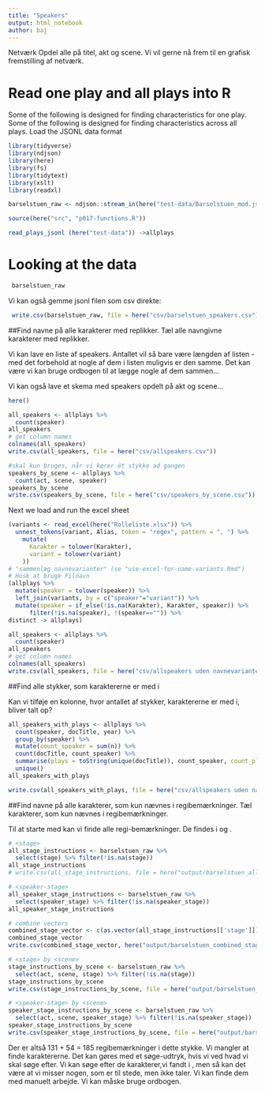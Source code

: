 ```yaml
---
title: "Speakers"
output: html_notebook
author: baj
---
```


Netværk
Opdel alle på titel, akt og scene.
Vi vil gerne nå frem til en grafisk fremstilling af netværk.

# Read one play and all plays into R
Some of the following is designed for finding characteristics for one play.
Some of the following is designed for finding characteristics across all plays.
Load the JSONL data format

```r
library(tidyverse)
library(ndjson)
library(here)
library(fs)
library(tidytext)
library(xslt)
library(readxl)

barselstuen_raw <- ndjson::stream_in(here("test-data/Barselstuen_mod.jsonl")) %>% tibble()

source(here("src", "p017-functions.R"))

read_plays_jsonl (here("test-data")) ->allplays
```

# Looking at the data

```r
 barselstuen_raw
```
Vi kan også gemme jsonl filen som csv direkte:

```r
 write.csv(barselstuen_raw, file = here("csv/barselstuen_speakers.csv"))

```

##Find navne på alle karakterer med replikker.
Tæl alle navngivne karakterer med replikker.

Vi kan lave en liste af speakers. Antallet vil så bare være længden af listen - med det forbehold at nogle af dem i listen muligvis er den samme. Det kan være vi kan bruge ordbogen til at lægge nogle af dem sammen...

Vi kan også lave et skema med speakers opdelt på akt og scene...

```r
here()

all_speakers <- allplays %>% 
  count(speaker)
all_speakers
# get column names
colnames(all_speakers)
write.csv(all_speakers, file = here("csv/allspeakers.csv"))

#skal kun bruges, når vi kører ét stykke ad gangen
speakers_by_scene <- allplays %>% 
  count(act, scene, speaker)
speakers_by_scene
write.csv(speakers_by_scene, file = here("csv/speakers_by_scene.csv"))
```
Next we load and run the excel sheet
```r
(variants <- read_excel(here("Rolleliste.xlsx")) %>% 
  unnest_tokens(variant, Alias, token = "regex", pattern = ", ") %>% 
    mutate(
      Karakter = tolower(Karakter),
      variant = tolower(variant)
    ))
# "sammenlæg navnevarianter" (se "use-excel-for-name-variants.Rmd")
# Husk at bruge Filnavn
(allplays %>% 
  mutate(speaker = tolower(speaker)) %>% 
  left_join(variants, by = c("speaker"="variant")) %>% 
  mutate(speaker = if_else(!is.na(Karakter), Karakter, speaker)) %>%
      filter(!is.na(speaker), !(speaker=="")) %>%
distinct -> allplays)

all_speakers <- allplays %>% 
  count(speaker)
all_speakers
# get column names
colnames(all_speakers)
write.csv(all_speakers, file = here("csv/allspeakers uden navnevarianter.csv"))

```
##Find alle stykker, som karaktererne er med i

Kan vi tilføje en kolonne, hvor antallet af stykker, karaktererne er med i, bliver talt op?

```r
all_speakers_with_plays <- allplays %>% 
  count(speaker, docTitle, year) %>%
  group_by(speaker) %>%
  mutate(count_speaker = sum(n)) %>%
  count(docTitle, count_speaker) %>%
  summarise(plays = toString(unique(docTitle)), count_speaker, count_plays = sum(n)) %>%
  unique()
all_speakers_with_plays

write.csv(all_speakers_with_plays, file = here("csv/allspeakers uden navnevarianter med stykker.csv"))

```
##Find navne på alle karakterer, som kun nævnes i regibemærkninger.
Tæl karakterer, som kun nævnes i regibemærkninger.

Til at starte med kan vi finde alle regi-bemærkninger. De findes i <stage> og <speaker_stage>.

```r
# <stage>
all_stage_instructions <- barselstuen_raw %>%
  select(stage) %>% filter(!is.na(stage))
all_stage_instructions
# write.csv(all_stage_instructions, file = here("output/barselstuen_all_stage_instructions.csv"))

# <speaker-stage>
all_speaker_stage_instructions <- barselstuen_raw %>%
  select(speaker_stage) %>% filter(!is.na(speaker_stage))
all_speaker_stage_instructions

# combine vectors
combined_stage_vector <- c(as.vector(all_stage_instructions[['stage']]), as.vector(all_speaker_stage_instructions[['speaker_stage']]))
combined_stage_vector
write.csv(combined_stage_vector, here("output/barselstuen_combined_stage_instructions.csv"))

# <stage> by <scene>
stage_instructions_by_scene <- barselstuen_raw %>%
  select(act, scene, stage) %>% filter(!is.na(stage))
stage_instructions_by_scene
write.csv(stage_instructions_by_scene, file = here("output/barselstuen_stage_instructions_by_scene.csv"))

# <speaker-stage> by <scene>
speaker_stage_instructions_by_scene <- barselstuen_raw %>%
  select(act, scene, speaker_stage) %>% filter(!is.na(speaker_stage))
speaker_stage_instructions_by_scene
write.csv(speaker_stage_instructions_by_scene, file = here("output/barselstuen_speaker_stage_instructions_by_scene.csv"))

```

Der er altså 131 + 54 = 185 regibemærkninger i dette stykke. Vi mangler at finde karaktererne. Det kan gøres med et søge-udtryk, hvis vi ved hvad vi skal søge efter. 
Vi kan søge efter de karakterer,vi fandt i <speaker>, men så kan det være at vi misser nogen, som er til stede, men ikke taler.
Vi kan finde dem med manuelt arbejde.
Vi kan måske bruge ordbogen.

